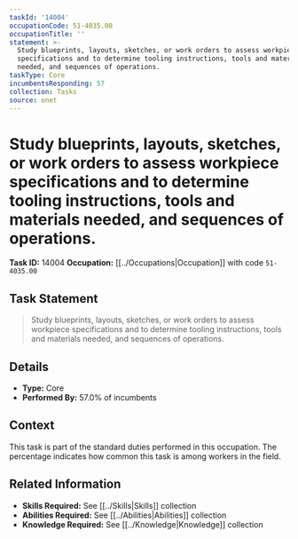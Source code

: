```yaml
---
taskId: '14004'
occupationCode: 51-4035.00
occupationTitle: ''
statement: >-
  Study blueprints, layouts, sketches, or work orders to assess workpiece
  specifications and to determine tooling instructions, tools and materials
  needed, and sequences of operations.
taskType: Core
incumbentsResponding: 57
collection: Tasks
source: onet
---
```

# Study blueprints, layouts, sketches, or work orders to assess workpiece specifications and to determine tooling instructions, tools and materials needed, and sequences of operations.

**Task ID:** 14004
**Occupation:** [[../Occupations|Occupation]] with code `51-4035.00`

## Task Statement

> Study blueprints, layouts, sketches, or work orders to assess workpiece specifications and to determine tooling instructions, tools and materials needed, and sequences of operations.

## Details

- **Type:** Core
- **Performed By:** 57.0% of incumbents

## Context

This task is part of the standard duties performed in this occupation. The percentage indicates how common this task is among workers in the field.

## Related Information

- **Skills Required:** See [[../Skills|Skills]] collection
- **Abilities Required:** See [[../Abilities|Abilities]] collection
- **Knowledge Required:** See [[../Knowledge|Knowledge]] collection
